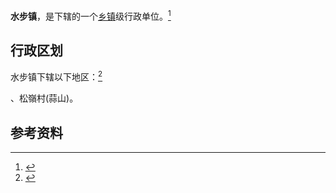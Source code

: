 {{中国乡级行政区
|景观照片文件名 = 
|景观照片描述 = 
|汉语拼音 = 
|其他语言 = 
|其他语言名称 = 
|旧称 = 
|地名出处 = 
|位置图文件名 = 
|位置图描述 = 
|自定义图片= 
|建置时间 = 
|政府驻地 = 
|毗邻 = 
|总面积 = 
|总人口 = 
|总人口年份 = 
|户籍人口 = 
|户籍人口年份 = 
|常住人口 = 
|常住人口年份 = 
|人口密度 = 
|GDP = 
|GDP年份 = 
|邮政编码 = 
|电话区号 = 750
|官方网站 = 
|网站名称 = 
|44/07/81/101/000}}

'''水步镇'''，是{{PRC admin/fullname|44/07/81/101/000|3}}下辖的一个[[乡镇|乡镇]]级行政单位。<ref>{{PRC admin/ref sgc|{{PRC admin/parent|44/07/81/101/000}}}}</ref>

== 行政区划 ==

水步镇下辖以下地区：<ref>{{PRC admin/ref sgc|44/07/81/101/000}}</ref>

{{PRC admin/children|44/07/81/101/000}}、松嶺村(蒜山)。

== 参考资料 ==

{{reflist}}

{{行政区划小作品}}
{{PRC admin/navcat|44/07/81/101/000}}